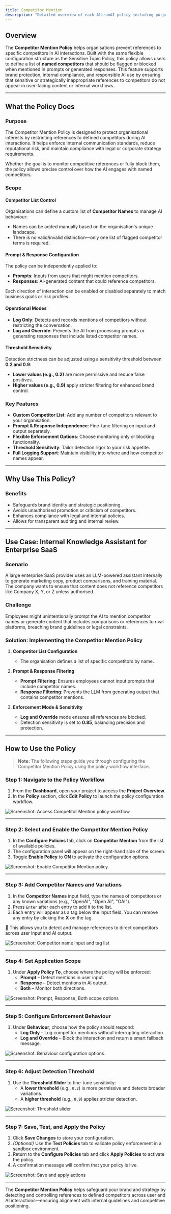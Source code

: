 ```yaml
---
title: Competitor Mention
description: "Detailed overview of each AltrumAI policy including purpose, features, and usage guidance."
---
```


## Overview

The **Competitor Mention Policy** helps organisations prevent references to specific competitors in AI interactions. Built with the same flexible configuration structure as the Sensitive Topic Policy, this policy allows users to define a list of **named competitors** that should be flagged or blocked when mentioned in prompts or generated responses.
This feature supports brand protection, internal compliance, and responsible AI use by ensuring that sensitive or strategically inappropriate references to competitors do not appear in user-facing content or internal workflows.

---

## What the Policy Does

### Purpose

The Competitor Mention Policy is designed to protect organisational interests by restricting references to defined competitors during AI interactions. It helps enforce internal communication standards, reduce reputational risk, and maintain compliance with legal or corporate strategy requirements.

Whether the goal is to monitor competitive references or fully block them, the policy allows precise control over how the AI engages with named competitors.

### Scope

#### Competitor List Control

Organisations can define a custom list of **Competitor Names** to manage AI behaviour:

- Names can be added manually based on the organisation's unique landscape.
- There is no valid/invalid distinction—only one list of flagged competitor terms is required.

#### Prompt & Response Configuration

The policy can be independently applied to:

- **Prompts**: Inputs from users that might mention competitors.
- **Responses**: AI-generated content that could reference competitors.

Each direction of interaction can be enabled or disabled separately to match business goals or risk profiles.

#### Operational Modes

- **Log Only**: Detects and records mentions of competitors without restricting the conversation.
- **Log and Override**: Prevents the AI from processing prompts or generating responses that include listed competitor names.

#### Threshold Sensitivity

Detection strictness can be adjusted using a sensitivity threshold between **0.2 and 0.9**:

- **Lower values (e.g., 0.2)** are more permissive and reduce false positives.
- **Higher values (e.g., 0.9)** apply stricter filtering for enhanced brand control.

### Key Features

- **Custom Competitor List**: Add any number of competitors relevant to your organisation.
- **Prompt & Response Independence**: Fine-tune filtering on input and output separately.
- **Flexible Enforcement Options**: Choose monitoring only or blocking functionality.
- **Threshold Sensitivity**: Tailor detection rigor to your risk appetite.
- **Full Logging Support**: Maintain visibility into where and how competitor names appear.

---

## Why Use This Policy?

### Benefits

- Safeguards brand identity and strategic positioning.
- Avoids unauthorised promotion or criticism of competitors.
- Enhances compliance with legal and internal policies.
- Allows for transparent auditing and internal review.

---

## Use Case: Internal Knowledge Assistant for Enterprise SaaS

### Scenario

A large enterprise SaaS provider uses an LLM-powered assistant internally to generate marketing copy, product comparisons, and training material. The company wants to ensure that content does not reference competitors like Company X, Y, or Z unless authorised.

### Challenge

Employees might unintentionally prompt the AI to mention competitor names or generate content that includes comparisons or references to rival platforms, breaching brand guidelines or legal constraints.

### Solution: Implementing the Competitor Mention Policy

1. **Competitor List Configuration**  
   - The organisation defines a list of specific competitors by name.

2. **Prompt & Response Filtering**  
   - **Prompt Filtering**: Ensures employees cannot input prompts that include competitor names.  
   - **Response Filtering**: Prevents the LLM from generating output that contains competitor mentions.

3. **Enforcement Mode & Sensitivity**  
   - **Log and Override** mode ensures all references are blocked.  
   - Detection sensitivity is set to **0.85**, balancing precision and protection.

---

## How to Use the Policy

> **Note:** The following steps guide you through configuring the Competitor Mention Policy using the policy workflow interface.

### Step 1: Navigate to the Policy Workflow

1. From the **Dashboard**, open your project to access the **Project Overview**.
2. In the **Policy** section, click **Edit Policy** to launch the policy configuration workflow.

![Screenshot: Access Competitor Mention policy workflow](#)

---

### Step 2: Select and Enable the Competitor Mention Policy

1. In the **Configure Policies** tab, click on **Competitor Mention** from the list of available policies.
2. The configuration panel will appear on the right-hand side of the screen.
3. Toggle **Enable Policy** to **ON** to activate the configuration options.

![Screenshot: Enable Competitor Mention policy](#)

---

### Step 3: Add Competitor Names and Variations

1. In the **Competitor Names** input field, type the names of competitors or any known variations (e.g., "OpenAI", "Open AI", "OAI").
2. Press `Enter` after each entry to add it to the list.
3. Each entry will appear as a tag below the input field. You can remove any entry by clicking the **X** on the tag.

📌 This allows you to detect and manage references to direct competitors across user input and AI output.

![Screenshot: Competitor name input and tag list](#)

---

### Step 4: Set Application Scope

1. Under **Apply Policy To**, choose where the policy will be enforced:
   - **Prompt** – Detect mentions in user input.
   - **Response** – Detect mentions in AI output.
   - **Both** – Monitor both directions.

![Screenshot: Prompt, Response, Both scope options](#)

---

### Step 5: Configure Enforcement Behaviour

1. Under **Behaviour**, choose how the policy should respond:
   - **Log Only** – Log competitor mentions without interrupting interaction.
   - **Log and Override** – Block the interaction and return a smart fallback message.

![Screenshot: Behaviour configuration options](#)

---

### Step 6: Adjust Detection Threshold

1. Use the **Threshold Slider** to fine-tune sensitivity:
   - A **lower threshold** (e.g., `0.2`) is more permissive and detects broader variations.
   - A **higher threshold** (e.g., `0.9`) applies stricter detection.

![Screenshot: Threshold slider](#)

---

### Step 7: Save, Test, and Apply the Policy

1. Click **Save Changes** to store your configuration.
2. *(Optional)* Use the **Test Policies** tab to validate policy enforcement in a sandbox environment.
3. Return to the **Configure Policies** tab and click **Apply Policies** to activate the policy.
4. A confirmation message will confirm that your policy is live.

![Screenshot: Save and apply actions](#)

---

The **Competitor Mention Policy** helps safeguard your brand and strategy by detecting and controlling references to defined competitors across user and AI interactions—ensuring alignment with internal guidelines and competitive positioning.
